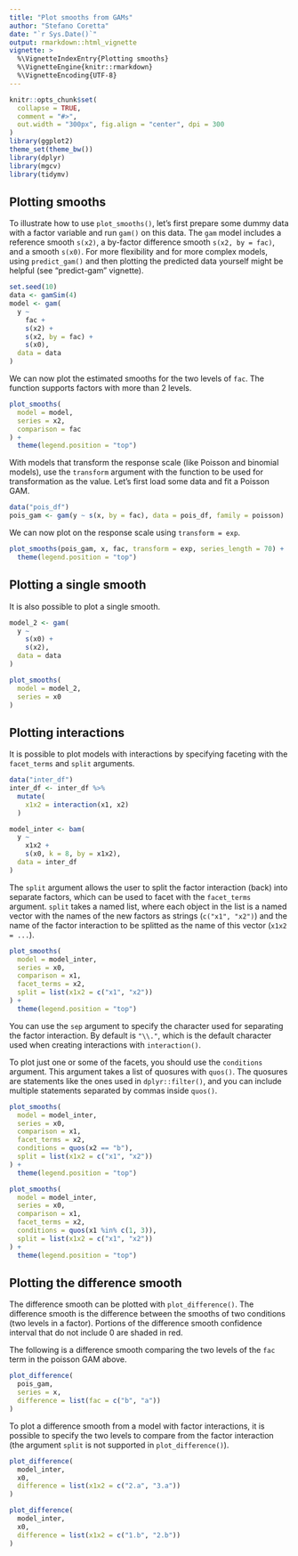 ```yaml
---
title: "Plot smooths from GAMs"
author: "Stefano Coretta"
date: "`r Sys.Date()`"
output: rmarkdown::html_vignette
vignette: >
  %\VignetteIndexEntry{Plotting smooths}
  %\VignetteEngine{knitr::rmarkdown}
  %\VignetteEncoding{UTF-8}
---
```


```r
knitr::opts_chunk$set(
  collapse = TRUE,
  comment = "#>",
  out.width = "300px", fig.align = "center", dpi = 300
)
library(ggplot2)
theme_set(theme_bw())
library(dplyr)
library(mgcv)
library(tidymv)
```

## Plotting smooths

To illustrate how to use `plot_smooths()`, let's first prepare some dummy data with a factor variable and run `gam()` on this data. The `gam` model includes a reference smooth `s(x2)`, a by-factor difference smooth `s(x2, by = fac)`, and a smooth `s(x0)`. For more flexibility and for more complex models, using `predict_gam()` and then plotting the predicted data yourself might be helpful (see "predict-gam" vignette).

```r
set.seed(10)
data <- gamSim(4)
model <- gam(
  y ~
    fac +
    s(x2) +
    s(x2, by = fac) +
    s(x0),
  data = data
)
```

We can now plot the estimated smooths for the two levels of `fac`.
The function supports factors with more than 2 levels.

```r
plot_smooths(
  model = model,
  series = x2,
  comparison = fac
) +
  theme(legend.position = "top")
```

With models that transform the response scale (like Poisson and binomial models), use the `transform` argument with the function to be used for transformation as the value.
Let's first load some data and fit a Poisson GAM.

```r
data("pois_df")
pois_gam <- gam(y ~ s(x, by = fac), data = pois_df, family = poisson)
```

We can now plot on the response scale using `transform = exp`.

```r
plot_smooths(pois_gam, x, fac, transform = exp, series_length = 70) +
  theme(legend.position = "top")
```

## Plotting a single smooth

It is also possible to plot a single smooth.

```r
model_2 <- gam(
  y ~
    s(x0) +
    s(x2),
  data = data
)

plot_smooths(
  model = model_2,
  series = x0
)
```

## Plotting interactions

It is possible to plot models with interactions by specifying faceting with the `facet_terms` and `split` arguments.

```r
data("inter_df")
inter_df <- inter_df %>%
  mutate(
    x1x2 = interaction(x1, x2)
  )

model_inter <- bam(
  y ~
    x1x2 +
    s(x0, k = 8, by = x1x2),
  data = inter_df
)
```

The `split` argument allows the user to split the factor interaction (back) into separate factors, which can be used to facet with the `facet_terms` argument.
`split` takes a named list, where each object in the list is a named vector with the names of the new factors as strings (`c("x1", "x2")`) and the name of the factor interaction to be splitted as the name of this vector (`x1x2 = ...`).

```r
plot_smooths(
  model = model_inter,
  series = x0,
  comparison = x1,
  facet_terms = x2,
  split = list(x1x2 = c("x1", "x2"))
) +
  theme(legend.position = "top")
```

You can use the `sep` argument to specify the character used for separating the factor interaction.
By default is `"\\."`, which is the default character used when creating interactions with `interaction()`.

To plot just one or some of the facets, you should use the `conditions` argument.
This argument takes a list of quosures with `quos()`.
The quosures are statements like the ones used in `dplyr::filter()`, and you can include multiple statements separated by commas inside `quos()`.

```r
plot_smooths(
  model = model_inter,
  series = x0,
  comparison = x1,
  facet_terms = x2,
  conditions = quos(x2 == "b"),
  split = list(x1x2 = c("x1", "x2"))
) +
  theme(legend.position = "top")
```

```r
plot_smooths(
  model = model_inter,
  series = x0,
  comparison = x1,
  facet_terms = x2,
  conditions = quos(x1 %in% c(1, 3)),
  split = list(x1x2 = c("x1", "x2"))
) +
  theme(legend.position = "top")
```

## Plotting the difference smooth

The difference smooth can be plotted with `plot_difference()`.
The difference smooth is the difference between the smooths of two conditions (two levels in a factor).
Portions of the difference smooth confidence interval that do not include 0 are shaded in red.

The following is a difference smooth comparing the two levels of the `fac` term in the poisson GAM above.

```r
plot_difference(
  pois_gam,
  series = x,
  difference = list(fac = c("b", "a"))
)
```

To plot a difference smooth from a model with factor interactions, it is possible to specify the two levels to compare from the factor interaction (the argument `split` is not supported in `plot_difference()`).

```r
plot_difference(
  model_inter,
  x0,
  difference = list(x1x2 = c("2.a", "3.a"))
)
```

```r
plot_difference(
  model_inter,
  x0,
  difference = list(x1x2 = c("1.b", "2.b"))
)
```
